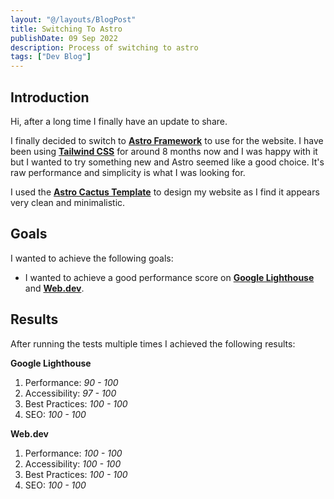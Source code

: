 ```yaml
---
layout: "@/layouts/BlogPost"
title: Switching To Astro
publishDate: 09 Sep 2022
description: Process of switching to astro
tags: ["Dev Blog"]
---
```



## Introduction

Hi, after a long time I finally have an update to share.

I finally decided to switch to [**Astro Framework**](https://astro.build/) 
to use for the website. I have been using [**Tailwind CSS**](https://tailwindcss.com/) 
for around 8 months now and I was happy with it but I wanted to try something new and Astro 
seemed like a good choice. It's raw performance and simplicity is what I was looking for.

I used the [**Astro Cactus Template**](https://github.com/chrismwilliams/astro-theme-cactus) 
to design my website as I find it appears very clean and minimalistic.

## Goals

I wanted to achieve the following goals:

-   I wanted to achieve a good performance score on 
    [**Google Lighthouse**](https://developers.google.com/web/tools/lighthouse/) 
    and [**Web.dev**](https://web.dev/measure/).


## Results

After running the tests multiple times I achieved the following results:

**Google Lighthouse**

1. Performance:    *90 - 100*
2. Accessibility:  *97 - 100*
3. Best Practices: *100 - 100*
4. SEO:            *100 - 100*


**Web.dev**

1. Performance:    *100 - 100*
2. Accessibility:  *100 - 100*
3. Best Practices: *100 - 100*
4. SEO:            *100 - 100*
